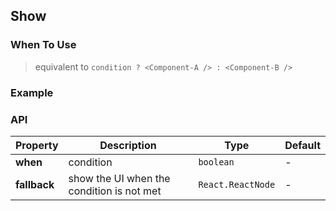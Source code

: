 
## Show

### When To Use

> equivalent to `condition ? <Component-A /> : <Component-B />`

### Example

<Example col={2} />

### API

| Property     | Description                               | Type              | Default |
| ------------ | ----------------------------------------- | ----------------- | ------- |
| **when**     | condition                                 | `boolean`         | -       |
| **fallback** | show the UI when the condition is not met | `React.ReactNode` | -       |
